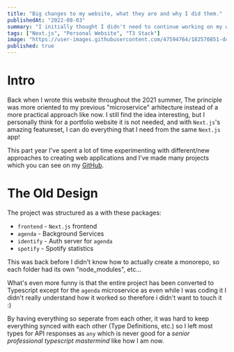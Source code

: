 ```yaml
---
title: "Big changes to my website, what they are and why I did them."
publishedAt: "2022-08-03"
summary: "I initially thought I didn't need to continue working on my website once I finished it, but it reached the point where I couldn't understand my old codebase properly to add new features, so I decided to rewrite the website to the best of my ability."
tags: ["Next.js", "Personal Website", "T3 Stack"]
image: "https://user-images.githubusercontent.com/47594764/182570851-dcc4c3e9-0e4d-4214-a86a-c4542ae5dfa4.png"
published: true
---
```


# Intro

Back when I wrote this website throughout the 2021 summer, The principle was more oriented to my previous "microservice" arhitecture instead of a more practical approach like now. I still find the idea interesting, but I personally think for a portfolio website it is not needed, and with `Next.js`'s amazing featureset, I can do everything that I need from the same `Next.js` app!

This part year I've spent a lot of time experimenting with different/new approaches to creating web applications and I've made many projects which you can see on my [GitHub](https://github.com/davidilie).

# The Old Design

The project was structured as a <Definition term="monorepo" definition="A repository which contains more than one project"/> with these packages:

-  `frontend` - `Next.js` frontend
-  `agenda` - Background Services
-  `identify` - Auth server for `agenda`
-  `spotify` - Spotify statistics

<InfoQuote>
   This was back before I didn't know how to actually create a monorepo, so each
   folder had its own "node_modules", etc...
</InfoQuote>

What's even more funny is that the entire project has been converted to Typescript except for the `agenda` microservice as even while I was coding it I didn't really understand how it worked so therefore i didn't want to touch it :)

By having everything so seperate from each other, it was hard to keep everything synced with each other (Type Definitions, etc.) so I left most types for API responses as `any` which is never good for a _senior professional typescript mastermind_ like how I am now.
